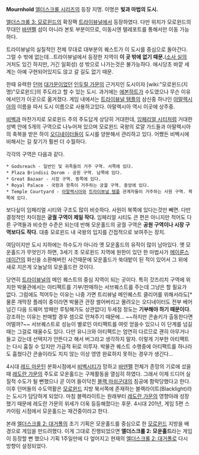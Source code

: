 '''Mournhold''' [[엘더스크롤 시리즈]]의 등장 지명. 이명은 '''빛과 마법의 도시.'''

[[엘더스크롤 3: 모로윈드]]의 확장팩 [[트라이뷰널]]에서 등장하였다. 다만 위치가 모로윈드의 무대인 [[바덴펠]] 섬이 아니라 본토 부분이므로, 이동시엔 텔레포트를 통해서만 이동 가능하다.

트라이뷰널의 실질적인 전체 무대로 대부분의 퀘스트가 이 도시를 중심으로 돌아간다. 그럴 수 밖에 없는데...트라이뷰널에서 등장한 지역이 '''이 곳 밖에 없기 때문.'''([[소사 실]]의 거처도 있긴 하지만, 거긴 일회성) 성 밖으로 나가는것은 불가능하다. 애시당초 바깥 세계는 아예 구현되어있지도 않고 갈 길도 없기 때문.

한때 유력한 [[던머]] [[대가문]]이었던 [[인두릴 가문]]의 근거지인 도시이자 [wiki:"모로윈드(지명)"모로윈드]의 주도라고 할 수 있는 도시. 과거에는 [[에본하트]]가 수도였으나 무슨 이유에서인가 이곳으로 옮겨졌다. 게임 내에서는 [[트라이뷰널 템플]]의 삼신중 하나인 [[아말렉시아]]의 이름을 따서 도시 이름으로 사용하고있다. 아말렉시아 역시 이곳에 상주중.

[[비벡]]과 마찬가지로 모로윈드 주의 주도답게 상당히 거대한데, [[임페리얼 시티]]처럼 거대한 성벽 안에 5개의 구역으로 나누어져 있으며 모로윈드 국왕의 로얄 가드들과 아말렉시아의 축복을 받은 하이 [[오디네이터]]들이 도시를 양분해서 관리하고 있다. 어쨌든 비벡시에 비해서는 길 찾기가 훨씬 더 수월하다.


각각의 구역은 다음과 같다. 

 * Godsreach - 일반인 및 귀족들의 거주 구역. 서쪽에 있다.
 * Plaza Brindisi Dorom - 공원 구역. 남쪽에 있다.
 * Great Bazaar - 시장 구역. 동쪽에 있다.
 * Royal Palace - 국왕과 왕족이 거주하는 궁궐 구역. 중앙에 있다.
 * Temple Courtyard - [[아말렉시아]]와 [[트라이뷰널 템플]] 관계자들이 거주하는 사원 구역. 북쪽에 있다.

보다싶이 임페리얼 시티와 구조도 많이 비슷하다. 사원이 북쪽에 있다는것만 빼면. 다만 결정적인 차이점은 '''궁궐 구역이 제일 작다.''' 임페리얼 시티도 큰 편은 아니지만 적어도 다른 구역들과 비슷한 수준은 되는데 반해 모운홀드의 궁궐 구역은 '''공원 구역이나 시장 구역보다도 작다.''' 대충 모로윈드 내 국왕의 입지를 간접적으로 보여주는 장치.

여담이지만 도시 지하에는 하수도가 아니라 옛 모운홀드의 유적이 많이 남아있다. 옛 모운홀드가 무엇인가 하면, 3세기 초 모로윈드 지역에 원한이 있던 한 마법사가 [[메이룬스 데이건]]의 화신을 소환해버린 사건때문에 모운홀드가 쑥대밭이 된 적이 있어서 그 위에 새로 지은게 오늘날의 모운홀드란 것이다.

당연히 [[트라이뷰널]]의 메인 퀘스트의 중심 지역이 되는 곳이다. 특히 갓즈리치 구역에 위치한 박물관에서는 아티팩트를 기부/판매하는 서브퀘스트를 주는데 그냥은 할 필요가 없다. 그럼에도 적어두는 이유는 나중 가면 트리뷰널 메인퀘스트 클리어를 위해서라도[* 물론 개막장 플레이 중이라면 박물관 관장 썰어버리고 몰려오는 오디네이터도 전부 베어넘긴 다음 드웨머 방패만 루팅해가도 상관없다] 두세점 정도는 '''기부해야 하기 때문이다.''' 강조하는 이유는 판매할 경우 셈으로 안쳐주기 때문에... ~~하지만 콘솔키가 출동한다면 어떨까?~~ 서브퀘스트로 성능이 별로인 아티팩트를 여럿 얻을수 있으니 이 단계를 넘길 때는 그걸로 때울수도 있다. 다만 유니크와 아티팩트는 엄연히 다르므로 괜히 아무거나 들고 갔는데 선택지가 안뜬다고 해서 버그라고 생각하지 말자. 이렇게 기부한 아티팩트는 다시 훔칠 수 있지만 가급적 뒤로 미루자. 박물관 퀘스트 수행중에 아티팩트를 하나라도 훔쳤다간 콘솔이라도 치지 않는 이상 영영 완료하지 못하는 경우가 생긴다...

4시대 [[레드 마운틴]] 분화시점에서 [[비벡]]시티가 망하고 [[바덴펠]] 전체가 존망의 기로에 섰을때 [[레도란 가문]]의 주도로 모운홀드는 구제활동을 열심히 하였다. 그래서 이제 드디어 실질적 수도가 될 뻔했으나 곧 이어 들이닥친 [[블랙 마쉬]]군대의 침공에 함락당했다고 한다. 이후 던머들의 수도역활은 [[모로윈드]] 지방 북서쪽에 존재하는 블랙라이트(Blacklight)라는 도시가 담당하게 되었다. 마침 블랙라이트는 원래부터 [[레도란 가문]]의 영향아래 성장했기 때문에 레도란 가문의 위세가 더욱 등등해졌다는 후문. 4시대 201년, 게임 5편 스카이림 시점에서 모운홀드는 재건중이라고 한다.

본래 [[엘더스크롤 2: 대거폴]]의 초기 기획은 모운홀드를 중심으로 한 [[모로윈드]] 지방을 배경으로 게임을 만드려했다. 이게 그대로 진행되었으면 '''엘더스크롤 2: 모운홀드'''라는 게임이 등장할 뻔 했으나 기획 1주일만에 다 엎어지고 현재의 [[엘더스크롤 2: 대거폴]]로 다시 방향이 설정되었다.
